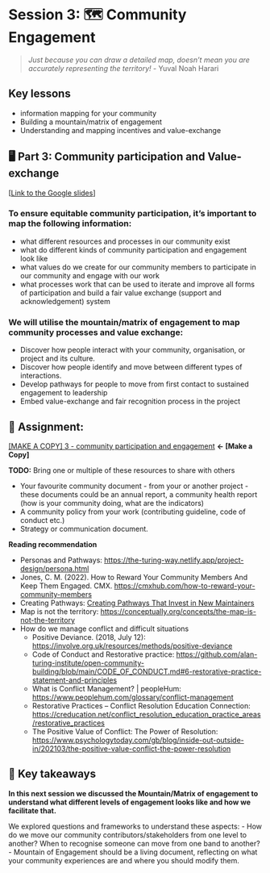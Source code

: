 # Session 3: 🗺 Community Engagement

> *Just because you can draw a detailed map, doesn’t mean you are accurately representing the territory!* - Yuval Noah Harari

## Key lessons
- information mapping for your community
- Building a mountain/matrix of engagement
- Understanding and mapping incentives and value-exchange

## 🖥 Part 3: Community participation and Value-exchange

[[Link to the Google slides](https://docs.google.com/presentation/d/11LH1edg_0srL2ibTl2mVnsICIydtT0i2WC93TsjacsM/edit#slide=id.g13faa93073d_0_1507)]

### To ensure equitable community participation, it's important to map the following information:

- what different resources and processes in our community exist
- what do different kinds of community participation and engagement look like
- what values do we create for our community members to participate in our community and engage with our work
- what processes work that can be used to iterate and improve all forms of participation and build a fair value exchange (support and acknowledgement) system

### We will utilise the mountain/matrix of engagement to map community processes and  value exchange:

- Discover how people interact with your community, organisation, or project and its culture.
- Discover how people identify and move between different types of interactions.
- Develop pathways for people to move from first contact to sustained engagement to leadership
- Embed value-exchange and fair recognition process in the project

## 📝 **Assignment:**

[[MAKE A COPY] 3 - community participation and engagement ](https://docs.google.com/document/d/1JtsNwZUHtSfKQKeyR36e97tgN8BR-MQEMx2MHNtBsYI/edit#) **← [Make a Copy]**

**TODO:** Bring one or multiple of these resources to share with others

- Your favourite community document - from your or another project - these documents could be an annual report, a community health report (how is your community doing, what are the indicators)
- A community policy from your work (contributing guideline, code of conduct etc.) 
- Strategy or communication document.

**Reading recommendation**

- Personas and Pathways: [https://the-turing-way.netlify.app/project-design/persona.html](https://the-turing-way.netlify.app/project-design/persona.html)
- Jones, C. M. (2022). How to Reward Your Community Members And Keep Them Engaged. CMX. [https://cmxhub.com/how-to-reward-your-community-members](https://cmxhub.com/how-to-reward-your-community-members)
- Creating Pathways: [Creating Pathways That Invest in New Maintainers](https://medium.com/@abbycabs/creating-pathways-that-invest-in-new-maintainers-8ffb52e09681)
- Map is not the territory: [https://conceptually.org/concepts/the-map-is-not-the-territory](https://conceptually.org/concepts/the-map-is-not-the-territory)
- How do we manage conflict and difficult situations
  - Positive Deviance. (2018, July 12): [https://involve.org.uk/resources/methods/positive-deviance](https://involve.org.uk/resources/methods/positive-deviance)
  - Code of Conduct and Restorative practice: [https://github.com/alan-turing-institute/open-community-building/blob/main/CODE\_OF\_CONDUCT.md#6-restorative-practice-statement-and-principles](https://github.com/alan-turing-institute/open-community-building/blob/main/CODE_OF_CONDUCT.md#6-restorative-practice-statement-and-principles)
  - What is Conflict Management? | peopleHum: [https://www.peoplehum.com/glossary/conflict-management](https://www.peoplehum.com/glossary/conflict-management)
  - Restorative Practices – Conflict Resolution Education Connection: [https://creducation.net/conflict\_resolution\_education\_practice\_areas/restorative\_practices](https://creducation.net/conflict_resolution_education_practice_areas/restorative_practices)
  - The Positive Value of Conflict: The Power of Resolution: [https://www.psychologytoday.com/gb/blog/inside-out-outside-in/202103/the-positive-value-conflict-the-power-resolution](https://www.psychologytoday.com/gb/blog/inside-out-outside-in/202103/the-positive-value-conflict-the-power-resolution)

## 🏡 Key takeaways

**In this next session we discussed the Mountain/Matrix of engagement to understand what different levels of engagement looks like and how we facilitate that.**

We explored questions and frameworks to understand these aspects:
- How do we move our community contributors/stakeholders from one level to another? When to recognise someone can move from one band to another?
- Mountain of Engagement should be a living document, reflecting on what your community experiences are and where you should modify them.